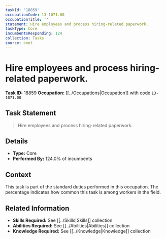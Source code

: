 ```yaml
---
taskId: '18859'
occupationCode: 13-1071.00
occupationTitle: ''
statement: Hire employees and process hiring-related paperwork.
taskType: Core
incumbentsResponding: 124
collection: Tasks
source: onet
---
```

# Hire employees and process hiring-related paperwork.

**Task ID:** 18859
**Occupation:** [[../Occupations|Occupation]] with code `13-1071.00`

## Task Statement

> Hire employees and process hiring-related paperwork.

## Details

- **Type:** Core
- **Performed By:** 124.0% of incumbents

## Context

This task is part of the standard duties performed in this occupation. The percentage indicates how common this task is among workers in the field.

## Related Information

- **Skills Required:** See [[../Skills|Skills]] collection
- **Abilities Required:** See [[../Abilities|Abilities]] collection
- **Knowledge Required:** See [[../Knowledge|Knowledge]] collection
